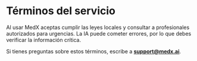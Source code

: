 # Términos del servicio

Al usar MedX aceptas cumplir las leyes locales y consultar a profesionales autorizados para urgencias. La IA puede cometer errores, por lo que debes verificar la información crítica.

Si tienes preguntas sobre estos términos, escribe a **support@medx.ai**.

